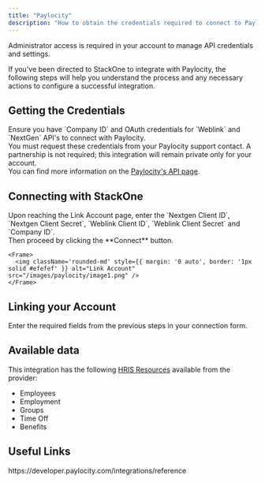 ```yaml
---
title: "Paylocity"
description: "How to obtain the credentials required to connect to Paylocity."
---
```



<Note>
  Administrator access is required in your account to manage API credentials and settings.
</Note>

If you've been directed to StackOne to integrate with Paylocity, the following steps will help you understand the process and any necessary actions to configure a successful integration.

## Getting the Credentials

<Steps>
    Ensure you have `Company ID` and OAuth credentials for `Weblink` and `NextGen` API's to connect with Paylocity.<br/>
    You must request these credentials from your Paylocity support contact. A partnership is not required; this integration will remain private only for your account.<br/>
    You can find more information on the <a href="https://developer.paylocity.com/integrations/v2025-08-12/docs/getting-started" target="_blank" rel="noopener">Paylocity's API page</a>.
</Steps>

## Connecting with StackOne

<Steps>
  <Step title="Enter the Details">
    Upon reaching the Link Account page, enter the `Nextgen Client ID`, `Nextgen Client Secret`, `Weblink Client ID`, `Weblink Client Secret` and `Company ID`.<br/>
    Then proceed by clicking the **Connect** button.

    <Frame>
      <img className='rounded-md' style={{ margin: '0 auto', border: '1px solid #efefef' }} alt="Link Account" src="/images/paylocity/image1.png" />
    </Frame>
  </Step>
</Steps>


## Linking your Account

Enter the required fields from the previous steps in your connection form.

<IntegrationFooter />

## Available data

This integration has the following [HRIS Resources](https://docs.stackone.com/reference/getting-started-with-your-api) available from the provider:
- Employees
- Employment
- Groups
- Time Off
- Benefits

## Useful Links
<Card title="API Reference" icon="link" href="https://developer.paylocity.com/integrations/reference">
    https://developer.paylocity.com/integrations/reference
</Card>